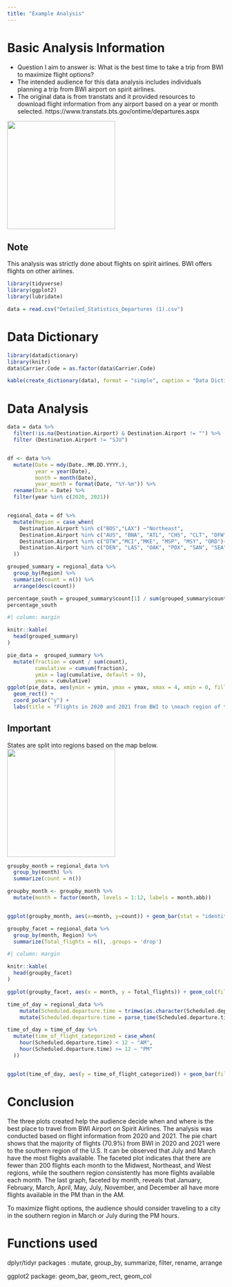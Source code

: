```yaml
---
title: "Example Analysis"
---
```

# Basic Analysis Information
- Question I aim to answer is: What is the best time to take a trip from BWI to maximize flight options?
- The intended audience for this data analysis includes individuals planning a trip from BWI airport on spirit airlines.
- The original data is from transtats and it provided resources to download flight information from any airport based on a year or month selected. https://www.transtats.bts.gov/ontime/departures.aspx

![](spiritairplane.png){width=250}

::: {.callout-note appearance="simple"}

## Note

This analysis was strictly done about flights on spirit airlines. BWI offers flights on other airlines.
:::


```r
library(tidyverse)
library(ggplot2)
library(lubridate)

data = read.csv("Detailed_Statistics_Departures (1).csv")


```
# Data Dictionary
```r
library(datadictionary)
library(knitr)
data$Carrier.Code = as.factor(data$Carrier.Code)

kable(create_dictionary(data), format = "simple", caption = "Data Dictionary of the Airport dataset")
```

# Data Analysis

```r
data = data %>%
  filter(!is.na(Destination.Airport) & Destination.Airport != "") %>%
  filter (Destination.Airport != "SJU")


df <- data %>%
  mutate(Date = mdy(Date..MM.DD.YYYY.),  
         year = year(Date),               
         month = month(Date),            
         year_month = format(Date, "%Y-%m")) %>%  
  rename(Date = Date) %>%                  
  filter(year %in% c(2020, 2021)) 


regional_data = df %>%
  mutate(Region = case_when(
    Destination.Airport %in% c("BOS","LAX") ~"Northeast",
    Destination.Airport %in% c("AUS", "BNA", "ATL", "CHS", "CLT", "DFW", "FLL", "IAN", "JAX", "MIA", "MYR","RDU", "RSW", "SAT", "SDF", "IAH", "MCO")   ~ "South", 
    Destination.Airport %in% c("DTW","MCI","MKE", "MSP", "MSY", "ORD")~ "Midwest", 
    Destination.Airport %in% c("DEN", "LAS", "OAK", "PDX", "SAN", "SEA", "SJC", "SMF", "TPA")  ~ "West"
  ))
```


```r
grouped_summary = regional_data %>%
  group_by(Region) %>%
  summarize(count = n()) %>%
  arrange(desc(count))

percentage_south = grouped_summary$count[1] / sum(grouped_summary$count)
percentage_south
```


```r
#| column: margin

knitr::kable(
  head(grouped_summary)
)
```


```r
pie_data =  grouped_summary %>%
  mutate(fraction = count / sum(count), 
         cumulative = cumsum(fraction), 
         ymin = lag(cumulative, default = 0),  
         ymax = cumulative)  
ggplot(pie_data, aes(ymin = ymin, ymax = ymax, xmax = 4, xmin = 0, fill = Region)) +
  geom_rect() +  
  coord_polar("y") +  
  labs(title = "Flights in 2020 and 2021 from BWI to \neach region of the US", subtitle = "All flights are on spirit airlines", caption = "This was created to see which regions have the most flights available from BWI on spirit airlines. ") + theme_void() + theme(plot.caption = element_text(hjust = 0.5)) + theme(plot.caption = element_text(size = 8)) 

```

::: {.callout-important}

## Important 

States are split into regions based on the map below.
![](regionmap.png){width=250}
:::


```r
groupby_month = regional_data %>%
  group_by(month) %>%
  summarize(count = n())

groupby_month <- groupby_month %>%
  mutate(month = factor(month, levels = 1:12, labels = month.abb)) 


ggplot(groupby_month, aes(x=month, y=count)) + geom_bar(stat = "identity", fill = "purple") + labs(title = "Number of Flights from BWI for each month \nin 2020 and 2021 combined",x = "Month", y = "Number of Flights", subtitle = "All flights are from spirit airlines", caption = "The graph was created to see which months have the most flights available")


```


```r
groupby_facet = regional_data %>%
  group_by(month, Region) %>%
  summarize(Total_flights = n(), .groups = 'drop')
```
```r
#| column: margin

knitr::kable(
  head(groupby_facet)
)
```

```r


ggplot(groupby_facet, aes(x = month, y = Total_flights)) + geom_col(fill = "lightblue") + facet_wrap(~Region) + labs(title = "Total Number of Flights in Each Month to each Region", y = "Total Number of Flights", x = "Month", caption = "Discover which month has the most flights available to the subsequent region.", subtitle = "Flights are on spirit airlines from 2020 and 2021") + scale_x_continuous(breaks = seq(min(groupby_facet$month), max(groupby_facet$month), by = 2))
```
```r
time_of_day = regional_data %>%
    mutate(Scheduled.departure.time = trimws(as.character(Scheduled.departure.time))) %>%
    mutate(Scheduled.departure.time = parse_time(Scheduled.departure.time, "%H:%M"))
```


```r
time_of_day = time_of_day %>%
  mutate(time_of_flight_categorized = case_when(
    hour(Scheduled.departure.time) < 12 ~ "AM",
    hour(Scheduled.departure.time) >= 12 ~ "PM"
  )) 


ggplot(time_of_day, aes(y = time_of_flight_categorized)) + geom_bar(fill = "orange") + facet_wrap(~month) + labs(title = "Total Number of Flights in the AM and PM by month", y = "Time of Day of Flight", x = "Number of Flights", caption = "Discover which time of day there are the the most flights.", subtitle = "Flights are on spirit airlines from 2020 and 2021") 

```


# Conclusion
The three plots created help the audience decide when and where is the best place to travel from BWI Airport on Spirit Airlines. The analysis was conducted based on flight information from 2020 and 2021. The pie chart shows that the majority of flights (70.9%) from BWI in 2020 and 2021 were to the southern region of the U.S. It can be observed that July and March have the most flights available. The faceted plot indicates that there are fewer than 200 flights each month to the Midwest, Northeast, and West regions, while the southern region consistently has more flights available each month. The last graph, faceted by month, reveals that January, February, March, April, May, July, November, and December all have more flights available in the PM than in the AM.

To maximize flight options, the audience should consider traveling to a city in the southern region in March or July during the PM hours.




# Functions used 
dplyr/tidyr packages : mutate, group_by, summarize, filter, rename, arrange

ggplot2 package: geom_bar, geom_rect, geom_col





